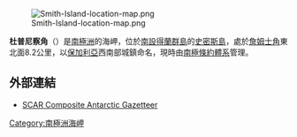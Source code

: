 [[Image:Smith-Island-location-map.png|thumb]]

'''杜普尼察角'''（{{lang-bg|Дупница}}）是[[南極洲|南極洲]]的海岬，位於[[南設得蘭群島|南設得蘭群島]]的[[史密斯島|史密斯島]]，處於[[詹姆士角|詹姆士角]]東北面8.2公里，以[[保加利亞|保加利亞]]西南部城鎮命名，現時由[[南極條約體系|南極條約體系]]管理。

{{coord|63|03|25|S|62|34|55|W|display=title}}

==外部連結==
* [http://data.aad.gov.au/aadc/gaz/scar/ SCAR Composite Antarctic Gazetteer] {{WebCite|url=https://www.webcitation.org/5ug2CfC7m?url=http://data.aad.gov.au/aadc/gaz/scar/ |date=20101202140255 |dateformat=iso }}

{{Antarctica-geo-stub}}
[[Category:南極洲海岬|Category:南極洲海岬]]